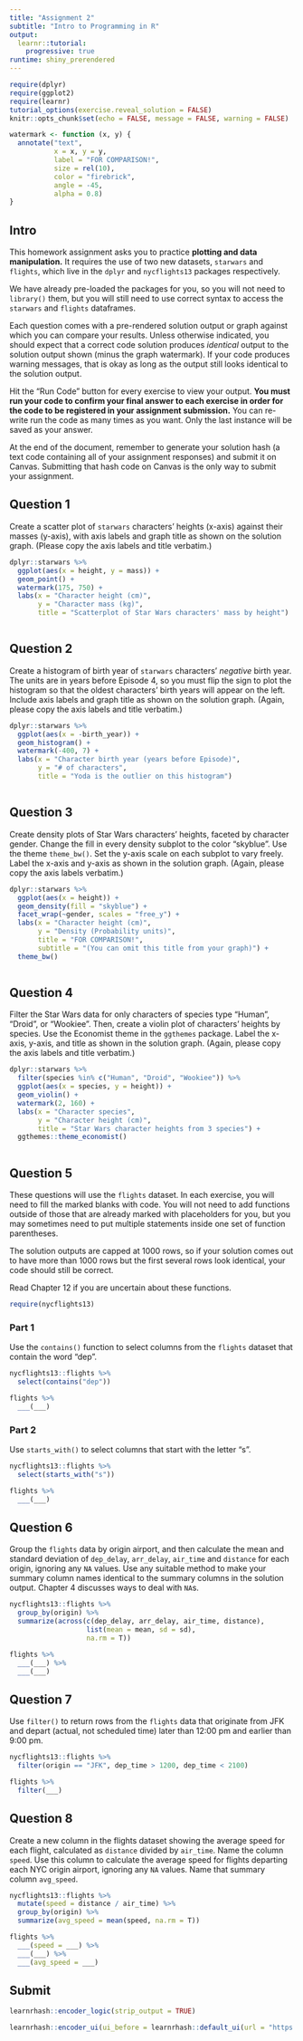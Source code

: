 ```yaml
---
title: "Assignment 2"
subtitle: "Intro to Programming in R"
output:
  learnr::tutorial:
    progressive: true
runtime: shiny_prerendered
---
```


```r
require(dplyr)
require(ggplot2)
require(learnr)
tutorial_options(exercise.reveal_solution = FALSE)
knitr::opts_chunk$set(echo = FALSE, message = FALSE, warning = FALSE)

watermark <- function (x, y) {
  annotate("text",
           x = x, y = y,
           label = "FOR COMPARISON!",
           size = rel(10),
           color = "firebrick",
           angle = -45,
           alpha = 0.8)
}
```

## Intro

This homework assignment asks you to practice **plotting and data manipulation.** It requires the use of two new datasets, `starwars` and `flights`, which live in the `dplyr` and `nycflights13` packages respectively.

We have already pre-loaded the packages for you, so you will not need to `library()` them, but you will still need to use correct syntax to access the `starwars` and `flights` dataframes.

Each question comes with a pre-rendered solution output or graph against which you can compare your results. Unless otherwise indicated, you should expect that a correct code solution produces _identical_ output to the solution output shown (minus the graph watermark). If your code produces warning messages, that is okay as long as the output still looks identical to the solution output.

Hit the "Run Code" button for every exercise to view your output. **You must run your code to confirm your final answer to each exercise in order for the code to be registered in your assignment submission.** You can re-write run the code as many times as you want. Only the last instance will be saved as your answer.

At the end of the document, remember to generate your solution hash (a text code containing all of your assignment responses) and submit it on Canvas. Submitting that hash code on Canvas is the only way to submit your assignment.

## Question 1

Create a scatter plot of `starwars` characters' heights (x-axis) against their masses (y-axis), with axis labels and graph title as shown on the solution graph. (Please copy the axis labels and title verbatim.)

```r
dplyr::starwars %>% 
  ggplot(aes(x = height, y = mass)) +
  geom_point() +
  watermark(175, 750) +
  labs(x = "Character height (cm)",
       y = "Character mass (kg)",
       title = "Scatterplot of Star Wars characters' mass by height")
```

```r

```

## Question 2

Create a histogram of birth year of `starwars` characters' _negative_ birth year. The units are in years before Episode 4, so you must flip the sign to plot the histogram so that the oldest characters' birth years will appear on the left. Include axis labels and graph title as shown on the solution graph. (Again, please copy the axis labels and title verbatim.)

```r
dplyr::starwars %>% 
  ggplot(aes(x = -birth_year)) +
  geom_histogram() +
  watermark(-400, 7) +
  labs(x = "Character birth year (years before Episode)",
       y = "# of characters",
       title = "Yoda is the outlier on this histogram")
```

```r

```

## Question 3

Create density plots of Star Wars characters' heights, faceted by character gender. Change the fill in every density subplot to the color "skyblue". Use the theme `theme_bw()`. Set the y-axis scale on each subplot to vary freely. Label the x-axis and y-axis as shown in the solution graph. (Again, please copy the axis labels verbatim.)

```r
dplyr::starwars %>% 
  ggplot(aes(x = height)) +
  geom_density(fill = "skyblue") +
  facet_wrap(~gender, scales = "free_y") +
  labs(x = "Character height (cm)",
       y = "Density (Probability units)",
       title = "FOR COMPARISON!",
       subtitle = "(You can omit this title from your graph)") +
  theme_bw()
```

```r

```

## Question 4

Filter the Star Wars data for only characters of species type "Human", "Droid", or "Wookiee". Then, create a violin plot of characters' heights by species. Use the Economist theme in the `ggthemes` package. Label the x-axis, y-axis, and title as shown in the solution graph. (Again, please copy the axis labels and title verbatim.)

```r
dplyr::starwars %>% 
  filter(species %in% c("Human", "Droid", "Wookiee")) %>% 
  ggplot(aes(x = species, y = height)) +
  geom_violin() +
  watermark(2, 160) +
  labs(x = "Character species",
       y = "Character height (cm)",
       title = "Star Wars character heights from 3 species") +
  ggthemes::theme_economist()
```

```r

```

## Question 5

These questions will use the `flights` dataset. In each exercise, you will need to fill the marked blanks with code. You will not need to add functions outside of those that are already marked with placeholders for you, but you may sometimes need to put multiple statements inside one set of function parentheses.

The solution outputs are capped at 1000 rows, so if your solution comes out to have more than 1000 rows but the first several rows look identical, your code should still be correct.

Read Chapter 12 if you are uncertain about these functions.

```r
require(nycflights13)
```

### Part 1

Use the `contains()` function to select columns from the `flights` dataset that contain the word "dep".

```r
nycflights13::flights %>% 
  select(contains("dep"))
```

```r
flights %>%
  ___(___)
```

### Part 2

Use `starts_with()` to select columns that start with the letter "s". 

```r
nycflights13::flights %>% 
  select(starts_with("s"))
```

```r
flights %>%
  ___(___)
```

## Question 6

Group the `flights` data by origin airport, and then calculate the mean and standard deviation of `dep_delay`, `arr_delay`, `air_time` and `distance` for each origin, ignoring any `NA` values. Use any suitable method to make your summary column names identical to the summary columns in the solution output. Chapter 4 discusses ways to deal with `NA`s.

```r
nycflights13::flights %>% 
  group_by(origin) %>% 
  summarize(across(c(dep_delay, arr_delay, air_time, distance),
                   list(mean = mean, sd = sd), 
                   na.rm = T))
```

```r
flights %>%
  ___(___) %>% 
  ___(___)
```

## Question 7

Use `filter()` to return rows from the `flights` data that originate from JFK and depart (actual, not scheduled time) later than 12:00 pm and earlier than 9:00 pm.

```r
nycflights13::flights %>% 
  filter(origin == "JFK", dep_time > 1200, dep_time < 2100)
```

```r
flights %>%
  filter(___)
```

## Question 8

Create a new column in the flights dataset showing the average speed for each flight, calculated as `distance` divided by `air_time`. Name the column `speed`. Use this column to calculate the average speed for flights departing each NYC origin airport, ignoring any `NA` values. Name that summary column `avg_speed`.

```r
nycflights13::flights %>% 
  mutate(speed = distance / air_time) %>% 
  group_by(origin) %>% 
  summarize(avg_speed = mean(speed, na.rm = T))
```

```r
flights %>%
  ___(speed = ___) %>% 
  ___(___) %>% 
  ___(avg_speed = ___)
```

## Submit

```r
learnrhash::encoder_logic(strip_output = TRUE)
```

```r
learnrhash::encoder_ui(ui_before = learnrhash::default_ui(url = "https://courseworks2.columbia.edu/courses/140180/assignments/673024"))
```
